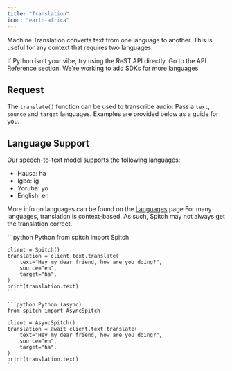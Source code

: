 ```yaml
---
title: "Translation"
icon: "earth-africa"
---
```


Machine Translation converts text from one language to another. This is useful for any context that requires two languages.

<Tip>
    If Python isn't your vibe, try using the ReST API directly. Go to the API Reference section.
    We're working to add SDKs for more languages.
</Tip>

## Request
The `translate()` function can be used to transcribe audio. Pass a `text`, `source` and `target` languages.
Examples are provided below as a guide for you.

## Language Support
Our speech-to-text model supports the following languages:
- Hausa: ha
- Igbo: ig
- Yoruba: yo
- English: en

More info on languages can be found on the [Languages](/concepts/languages) page
<Warning>
    For many languages, translation is context-based. As such, Spitch may not always get the translation correct.
</Warning>

<CodeGroup>
    ```python Python
    from spitch import Spitch

    client = Spitch()
    translation = client.text.translate(
        text="Hey my dear friend, how are you doing?",
        source="en",
        target="ha",
    )
    print(translation.text)
    ```

    ```python Python (async)
    from spitch import AsyncSpitch

    client = AsyncSpitch()
    translation = await client.text.translate(
        text="Hey my dear friend, how are you doing?",
        source="en",
        target="ha",
    )
    print(translation.text)
    ```
</CodeGroup>